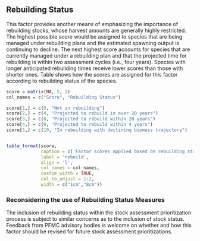 
## Rebuilding Status

This factor provides another means of emphasizing the importance of rebuilding stocks, whose harvest amounts are generally highly restricted. The highest possible score would be assigned to species that are being managed under rebuilding plans and the estimated spawning output is continuing to decline. The next highest score accounts for species that are currently managed under a rebuilding plan and that the projected time for rebuilding is within two assessment cycles (i.e., four years). Species with longer anticipated rebuilding times receive lower scores than those with shorter ones. Table \ref{tab:rebuild} shows how the scores are assigned for this factor according to rebuilding status of the species.

```r
score = matrix(NA, 5, 2)
col_names = c("Score", "Rebuilding Status")

score[1,] = c(0, "Not in rebuilding")
score[2,] = c(4, "Projected to rebuild in over 20 years")
score[3,] = c(6, "Projected to rebuild within 20 years")
score[4,] = c(9, "Projected to rebuild within 4 years")
score[5,] = c(10, "In rebuilding with declining biomass trajectory")


table_format(score, 
             caption = c('Factor scores applied based on rebuilding status.'),
             label = 'rebuild',
             align = 'l',
             col_names = col_names,             
             custom_width = TRUE,
             col_to_adjust = 1:2,
             width = c("1cm","8cm"))

```

### Reconsidering the use of Rebuilding Status Measures

The inclusion of rebuilding status within the stock assessment prioritization process is subject to similar concerns as to the inclusion of stock status. Feedback from PFMC advisory bodies is welcome on whether and how this factor should be revised for future stock assessment prioritizations.  
